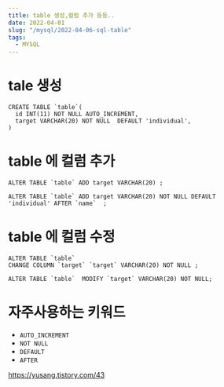 ```yaml
---
title: table 생성,컬럼 추가 등등..
date: 2022-04-01
slug: "/mysql/2022-04-06-sql-table"
tags:
  - MYSQL
---
```


# tale 생성
```
CREATE TABLE `table`(    
  id INT(11) NOT NULL AUTO_INCREMENT, 
  target VARCHAR(20) NOT NULL  DEFAULT 'individual',     
)
```

# table 에 컬럼 추가

```
ALTER TABLE `table` ADD target VARCHAR(20) ;
```

```
ALTER TABLE `table` ADD target VARCHAR(20) NOT NULL DEFAULT 'individual' AFTER `name`  ;
```

# table 에 컬럼 수정

```
ALTER TABLE `table` 
CHANGE COLUMN `target` `target` VARCHAR(20) NOT NULL ;
```

```
ALTER TABLE `table`  MODIFY `target` VARCHAR(20) NOT NULL;
```

# 자주사용하는 키워드
* `AUTO_INCREMENT`
* `NOT NULL`
* `DEFAULT`
* `AFTER`

https://yusang.tistory.com/43

